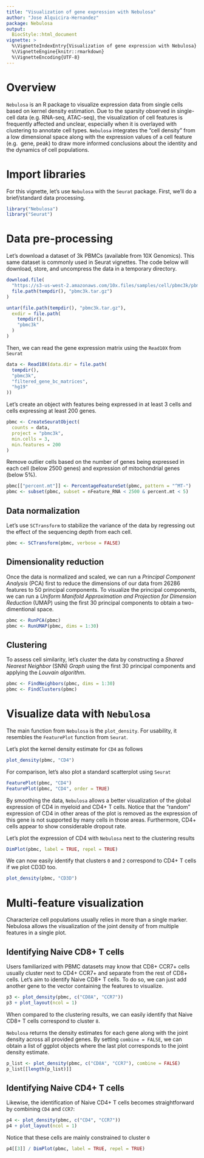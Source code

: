```yaml
---
title: "Visualization of gene expression with Nebulosa"
author: "Jose Alquicira-Hernandez"
package: Nebulosa
output: 
  BiocStyle::html_document
vignette: >
  %\VignetteIndexEntry{Visualization of gene expression with Nebulosa}
  %\VignetteEngine{knitr::rmarkdown}
  %\VignetteEncoding{UTF-8}  
---
```


# Overview

`Nebulosa` is an R package to visualize expression data from single cells based
on kernel density estimation. Due to the sparsity observed in single-cell data 
(e.g. RNA-seq, ATAC-seq), the visualization of cell features is frequently 
affected and unclear, especially when it is overlayed with clustering
to annotate cell types. `Nebulosa` integrates the "cell density" from a low
dimensional space along with the expression values of a cell feature (e.g. 
gene, peak) to draw more informed conclusions about the identity and the
dynamics of cell populations.

# Import libraries
  
For this vignette, let's use `Nebulosa` with the `Seurat` package. 
First, we'll do a brief/standard data processing.

```r
library("Nebulosa")
library("Seurat")
```

# Data pre-processing


Let's download a dataset of 3k PBMCs (available from 10X Genomics). This same 
dataset is commonly used in Seurat vignettes. The code below will download, 
store, and uncompress the data in a temporary directory.

```r
download.file(
  "https://s3-us-west-2.amazonaws.com/10x.files/samples/cell/pbmc3k/pbmc3k_filtered_gene_bc_matrices.tar.gz",
  file.path(tempdir(), "pbmc3k.tar.gz")
)

untar(file.path(tempdir(), "pbmc3k.tar.gz"),
  exdir = file.path(
    tempdir(),
    "pbmc3k"
  )
)
```


Then, we can read the gene expression matrix using the `Read10X` from `Seurat`

```r
data <- Read10X(data.dir = file.path(
  tempdir(),
  "pbmc3k",
  "filtered_gene_bc_matrices",
  "hg19"
))
```

Let's create an object with features being expressed in at least 3 cells and 
cells expressing at least 200 genes.

```r
pbmc <- CreateSeuratObject(
  counts = data,
  project = "pbmc3k",
  min.cells = 3,
  min.features = 200
)
```

Remove outlier cells based on the number of genes being expressed in each cell 
(below 2500 genes) and expression of mitochondrial genes (below 5%).

```r
pbmc[["percent.mt"]] <- PercentageFeatureSet(pbmc, pattern = "^MT-")
pbmc <- subset(pbmc, subset = nFeature_RNA < 2500 & percent.mt < 5)
```

## Data normalization

Let's use `SCTransform` to stabilize the variance of the data by regressing out 
the effect of the sequencing depth from each cell.

```r
pbmc <- SCTransform(pbmc, verbose = FALSE)
```

## Dimensionality reduction

Once the data is normalized and scaled, we can run a 
_Principal Component Analysis_  (PCA) first to reduce the dimensions of our 
data from 26286 features to 50 principal components. To visualize the principal 
components, we can run a
_Uniform Manifold Approximation and Projection for Dimension Reduction_ (UMAP) 
using the first 30 principal components to obtain a two-dimentional space.

```r
pbmc <- RunPCA(pbmc)
pbmc <- RunUMAP(pbmc, dims = 1:30)
```

## Clustering

To assess cell similarity, let's cluster the data by constructing a 
_Shared Nearest Neighbor _(SNN) _Graph_ using the first 30 principal components 
and applying the _Louvain algorithm_.

```r
pbmc <- FindNeighbors(pbmc, dims = 1:30)
pbmc <- FindClusters(pbmc)
```


# Visualize data with `Nebulosa`

The main function from `Nebulosa` is the `plot_density`. For usability, it 
resembles the `FeaturePlot` function from `Seurat`. 

Let's plot the kernel density estimate for `CD4` as follows

```r
plot_density(pbmc, "CD4")
```

For comparison, let's also plot a standard scatterplot using `Seurat`

```r
FeaturePlot(pbmc, "CD4")
FeaturePlot(pbmc, "CD4", order = TRUE)
```

By smoothing the data, `Nebulosa` allows a better visualization of the global 
expression of CD4 in myeloid and CD4+ T cells. Notice that the "random" 
expression of CD4 in other areas of the plot is removed as the expression of 
this gene is not supported by many cells in those areas. Furthermore, CD4+ 
cells appear to show considerable dropout rate.

Let's plot the expression of CD4 with `Nebulosa` next to the clustering results

```r
DimPlot(pbmc, label = TRUE, repel = TRUE)
```

We can now easily identify that clusters `0` and `2` correspond to CD4+ T cells
if we plot CD3D too.

```r
plot_density(pbmc, "CD3D")
```

# Multi-feature visualization

Characterize cell populations usually relies in more than a single marker. 
Nebulosa allows the visualization of the joint density of from multiple 
features in a single plot.

## Identifying Naive CD8+ T cells

Users familiarized with PBMC datasets may know that CD8+ CCR7+ cells usually 
cluster next to CD4+ CCR7+ and separate from the rest of CD8+ cells. Let's aim 
to identify Naive CD8+ T cells. To do so, we can just add another gene to the 
vector containing the features to visualize. 

```r
p3 <- plot_density(pbmc, c("CD8A", "CCR7"))
p3 + plot_layout(ncol = 1)
```

When compared to the clustering results, we can easily identify that Naive 
CD8+ T cells correspond to cluster `8`. 


`Nebulosa` returns the density estimates for each gene along with the joint 
density across all provided genes. By setting `combine = FALSE`, we can obtain 
a list of ggplot objects where the last plot corresponds to the joint density 
estimate.


```r
p_list <- plot_density(pbmc, c("CD8A", "CCR7"), combine = FALSE)
p_list[[length(p_list)]]
```

## Identifying Naive CD4+ T cells

Likewise, the identification of Naive CD4+ T cells becomes straightforward by 
combining `CD4` and `CCR7`:

```r
p4 <- plot_density(pbmc, c("CD4", "CCR7"))
p4 + plot_layout(ncol = 1)
```

Notice that these cells are mainly constrained to cluster `0`

```r
p4[[3]] / DimPlot(pbmc, label = TRUE, repel = TRUE)
```
